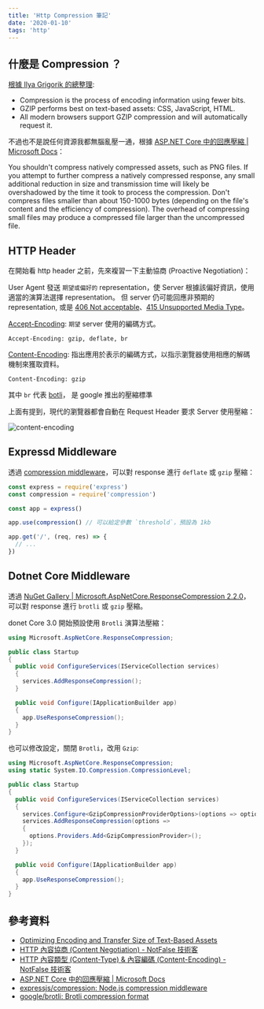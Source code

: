 ```yaml
---
title: 'Http Compression 筆記'
date: '2020-01-10'
tags: 'http'
---
```


## 什麼是 Compression ？

[根據 Ilya Grigorik 的總整理](https://developers.google.com/web/fundamentals/performance/optimizing-content-efficiency/optimize-encoding-and-transfer):

- Compression is the process of encoding information using fewer bits.
- GZIP performs best on text-based assets: CSS, JavaScript, HTML.
- All modern browsers support GZIP compression and will automatically request it.

不過也不是說任何資源我都無腦亂壓一通，根據 [ASP.NET Core 中的回應壓縮 | Microsoft Docs](https://docs.microsoft.com/zh-tw/aspnet/core/performance/response-compression?view=aspnetcore-3.1)：

You shouldn't compress natively compressed assets, such as PNG files.
If you attempt to further compress a natively compressed response,
any small additional reduction in size and transmission time will likely be overshadowed by the time it took to process the compression.
Don't compress files smaller than about 150-1000 bytes (depending on the file's content and the efficiency of compression).
The overhead of compressing small files may produce a compressed file larger than the uncompressed file.

## HTTP Header

在開始看 http header 之前，先來複習一下主動協商 (Proactive Negotiation)：

User Agent 發送 `期望或偏好的` representation，使 Server 根據該偏好資訊，使用適當的演算法選擇 representation。
但 server 仍可能回應非預期的 representation, 或是 [406 Not acceptable](https://developer.mozilla.org/en-US/docs/Web/HTTP/Status/406)、[415 Unsupported Media Type](https://developer.mozilla.org/zh-TW/docs/Web/HTTP/Status/415)。

[Accept-Encoding](https://developer.mozilla.org/en-US/docs/Web/HTTP/Headers/Accept-Encoding): `期望` server 使用的編碼方式。

```http
Accept-Encoding: gzip, deflate, br
```

[Content-Encoding](https://developer.mozilla.org/en-US/docs/Web/HTTP/Headers/Content-Encoding): 指出應用於表示的編碼方式，以指示瀏覽器使用相應的解碼機制來獲取資料。

```http
Content-Encoding: gzip
```

其中 `br` 代表 [botli](https://github.com/google/brotli)， 是 google 推出的壓縮標準

上面有提到，現代的瀏覽器都會自動在 Request Header 要求 Server 使用壓縮：

![content-encoding](../images/http-compression/001.png)

## Expressd Middleware

透過 [compression middleware](https://github.com/expressjs/compression)，可以對 response 進行 `deflate` 或 `gzip` 壓縮：

```js
const express = require('express')
const compression = require('compression')

const app = express()

app.use(compression() // 可以給定參數 `threshold`，預設為 1kb

app.get('/', (req, res) => {
  // ...
})
```

## Dotnet Core Middleware

透過 [NuGet Gallery | Microsoft.AspNetCore.ResponseCompression 2.2.0](https://www.nuget.org/packages/Microsoft.AspNetCore.ResponseCompression/)，可以對 response 進行 `brotli` 或 `gzip` 壓縮。

donet Core 3.0 開始預設使用 `Brotli` 演算法壓縮：

```c#
using Microsoft.AspNetCore.ResponseCompression;

public class Startup
{
  public void ConfigureServices(IServiceCollection services)
  {
    services.AddResponseCompression();
  }

  public void Configure(IApplicationBuilder app)
  {
    app.UseResponseCompression();
  }
}
```

也可以修改設定，關閉 `Brotli`，改用 `Gzip`:

```c#
using Microsoft.AspNetCore.ResponseCompression;
using static System.IO.Compression.CompressionLevel;

public class Startup
{
  public void ConfigureServices(IServiceCollection services)
  {
    services.Configure<GzipCompressionProviderOptions>(options => options.Level = Optimal);
    services.AddResponseCompression(options =>
    {
      options.Providers.Add<GzipCompressionProvider>();
    });
  }

  public void Configure(IApplicationBuilder app)
  {
    app.UseResponseCompression();
  }
}
```

## 參考資料

- [Optimizing Encoding and Transfer Size of Text-Based Assets](https://developers.google.com/web/fundamentals/performance/optimizing-content-efficiency/optimize-encoding-and-transfer)
- [HTTP 內容協商 (Content Negotiation) - NotFalse 技術客](https://notfalse.net/41/http-content-negotiation#-server-driven)
- [HTTP 內容類型 (Content-Type) & 內容編碼 (Content-Encoding) - NotFalse 技術客](https://notfalse.net/40/http-representation?subscribe=success#blog_subscription-9)
- [ASP.NET Core 中的回應壓縮 | Microsoft Docs](https://docs.microsoft.com/zh-tw/aspnet/core/performance/response-compression?view=aspnetcore-3.1)
- [expressjs/compression: Node.js compression middleware](https://github.com/expressjs/compression)
- [google/brotli: Brotli compression format](https://github.com/google/brotli)
